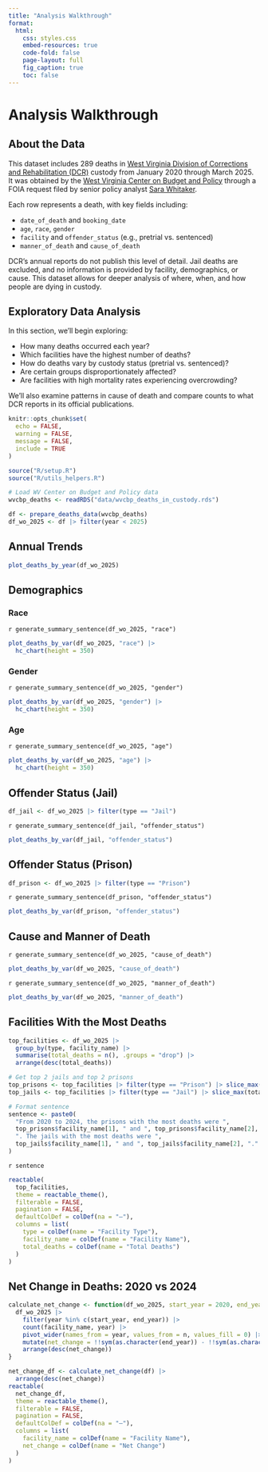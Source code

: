 ```yaml
---
title: "Analysis Walkthrough"
format:
  html:
    css: styles.css
    embed-resources: true
    code-fold: false
    page-layout: full
    fig_caption: true
    toc: false
---
```


::: {#page-banner}
<h1 class="page-title">

Analysis Walkthrough

</h1>
:::

:::: narrow-page
## About the Data

This dataset includes 289 deaths in [West Virginia Division of Corrections and Rehabilitation (DCR)](https://dcr.wv.gov/Pages/default.aspx) custody from January 2020 through March 2025. It was obtained by the [West Virginia Center on Budget and Policy](https://wvpolicy.org/) through a FOIA request filed by senior policy analyst [Sara Whitaker](https://wvpolicy.org/team/).

Each row represents a death, with key fields including:

-   `date_of_death` and `booking_date`
-   `age`, `race`, `gender`
-   `facility` and `offender_status` (e.g., pretrial vs. sentenced)
-   `manner_of_death` and `cause_of_death`

DCR’s annual reports do not publish this level of detail. Jail deaths are excluded, and no information is provided by facility, demographics, or cause. This dataset allows for deeper analysis of where, when, and how people are dying in custody.

## Exploratory Data Analysis

In this section, we’ll begin exploring:

-   How many deaths occurred each year?
-   Which facilities have the highest number of deaths?
-   How do deaths vary by custody status (pretrial vs. sentenced)?
-   Are certain groups disproportionately affected?
-   Are facilities with high mortality rates experiencing overcrowding?

We’ll also examine patterns in cause of death and compare counts to what DCR reports in its official publications.

```r
knitr::opts_chunk$set(
  echo = FALSE,
  warning = FALSE,
  message = FALSE,
  include = TRUE
)

source("R/setup.R")
source("R/utils_helpers.R")

# Load WV Center on Budget and Policy data
wvcbp_deaths <- readRDS("data/wvcbp_deaths_in_custody.rds")

df <- prepare_deaths_data(wvcbp_deaths)
df_wo_2025 <- df |> filter(year < 2025)
```

## Annual Trends

```r
plot_deaths_by_year(df_wo_2025)
```

## Demographics
::: {.panel-tabset .nav-pills}

### Race

`r generate_summary_sentence(df_wo_2025, "race")`

```r
plot_deaths_by_var(df_wo_2025, "race") |>
  hc_chart(height = 350)
```

### Gender

`r generate_summary_sentence(df_wo_2025, "gender")`

```r
plot_deaths_by_var(df_wo_2025, "gender") |>
  hc_chart(height = 350)
```

### Age

`r generate_summary_sentence(df_wo_2025, "age")`

```r
plot_deaths_by_var(df_wo_2025, "age") |>
  hc_chart(height = 350)
```
:::

## Offender Status (Jail)

```r
df_jail <- df_wo_2025 |> filter(type == "Jail")
```

`r generate_summary_sentence(df_jail, "offender_status")`

```r
plot_deaths_by_var(df_jail, "offender_status")
```

## Offender Status (Prison)

```r
df_prison <- df_wo_2025 |> filter(type == "Prison")
```

`r generate_summary_sentence(df_prison, "offender_status")`

```r
plot_deaths_by_var(df_prison, "offender_status") 
```


## Cause and Manner of Death

`r generate_summary_sentence(df_wo_2025, "cause_of_death")`

```r
plot_deaths_by_var(df_wo_2025, "cause_of_death")
```

`r generate_summary_sentence(df_wo_2025, "manner_of_death")`

```r
plot_deaths_by_var(df_wo_2025, "manner_of_death")
```

## Facilities With the Most Deaths

```r
top_facilities <- df_wo_2025 |>
  group_by(type, facility_name) |>
  summarise(total_deaths = n(), .groups = "drop") |>
  arrange(desc(total_deaths))

# Get top 2 jails and top 2 prisons
top_prisons <- top_facilities |> filter(type == "Prison") |> slice_max(total_deaths, n = 2)
top_jails <- top_facilities |> filter(type == "Jail") |> slice_max(total_deaths, n = 2)

# Format sentence
sentence <- paste0(
  "From 2020 to 2024, the prisons with the most deaths were ",
  top_prisons$facility_name[1], " and ", top_prisons$facility_name[2],
  ". The jails with the most deaths were ",
  top_jails$facility_name[1], " and ", top_jails$facility_name[2], "."
)
```
`r sentence`

```r
reactable(
  top_facilities,
  theme = reactable_theme(),
  filterable = FALSE,
  pagination = FALSE,
  defaultColDef = colDef(na = "–"),
  columns = list(
    type = colDef(name = "Facility Type"),
    facility_name = colDef(name = "Facility Name"),
    total_deaths = colDef(name = "Total Deaths")
  )
)
```

## Net Change in Deaths: 2020 vs 2024

```r
calculate_net_change <- function(df_wo_2025, start_year = 2020, end_year = 2024) {
  df_wo_2025 |>
    filter(year %in% c(start_year, end_year)) |>
    count(facility_name, year) |>
    pivot_wider(names_from = year, values_from = n, values_fill = 0) |>
    mutate(net_change = !!sym(as.character(end_year)) - !!sym(as.character(start_year))) |>
    arrange(desc(net_change))
}

net_change_df <- calculate_net_change(df) |> 
  arrange(desc(net_change))
reactable(
  net_change_df,
  theme = reactable_theme(),
  filterable = FALSE,
  pagination = FALSE,
  defaultColDef = colDef(na = "–"),
  columns = list(
    facility_name = colDef(name = "Facility Name"),
    net_change = colDef(name = "Net Change")
  )
)
```

::::
